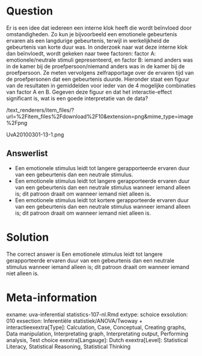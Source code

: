 Question
========

Er is een idee dat iedereen een interne klok heeft die wordt beïnvloed door omstandigheden. Zo kun je bijvoorbeeld een emotionele gebeurtenis ervaren als een langdurige gebeurtenis, terwijl in werkelijkheid de gebeurtenis van korte duur was. In onderzoek naar wat deze interne klok dan beïnvloedt, wordt gekeken naar twee factoren: factor A: emotionele/neutrale stimuli gepresenteerd, en factor B: iemand anders was in de kamer bij de proefpersoon/niemand anders was in de kamer bij de proefpersoon. Ze meten vervolgens zelfrapportage over de ervaren tijd van de proefpersonen dat een gebeurtenis duurde. Hieronder staat een figuur van de resultaten in gemiddelden voor ieder van de 4 mogelijke combinaties van factor A en B. Gegeven deze figuur en dat het interactie-effect significant is, wat is een goede interpretatie van de data? 

 /text_renderers/item_files/?url=%2Fitem_files%2Fdownload%2F10&extension=png&mime_type=image%2Fpng 

 UvA20100301-13-1.png 

Answerlist
----------
* Een emotionele stimulus leidt tot langere gerapporteerde ervaren duur van een gebeurtenis dan een neutrale stimulus.
* Een emotionele stimulus leidt tot langere gerapporteerde ervaren duur van een gebeurtenis dan een neutrale stimulus wanneer iemand alleen is; dit patroon draait om wanneer iemand niet alleen is.
* Een emotionele stimulus leidt tot kortere gerapporteerde ervaren duur van een gebeurtenis dan een neutrale stimulus wanneer iemand alleen is; dit patroon draait om wanneer iemand niet alleen is.

Solution
========

The correct answer is  Een emotionele stimulus leidt tot langere gerapporteerde ervaren duur van een gebeurtenis dan een neutrale stimulus wanneer iemand alleen is; dit patroon draait om wanneer iemand niet alleen is. 

Meta-information
================
exname: uva-inferential statistics-107-nl.Rmd 
extype: schoice 
exsolution: 010 
exsection: Inferentiële statistiek/ANOVA/Twoway + interactieexextra[Type]: Calculation, Case, Conceptual, Creating graphs, Data manipulation, Interpretating graph, Interpretating output, Performing analysis, Test choice 
exextra[Langauge]: Dutch 
exextra[Level]: Statistical Literacy, Statistical Reasoning, Statistical Thinking 
